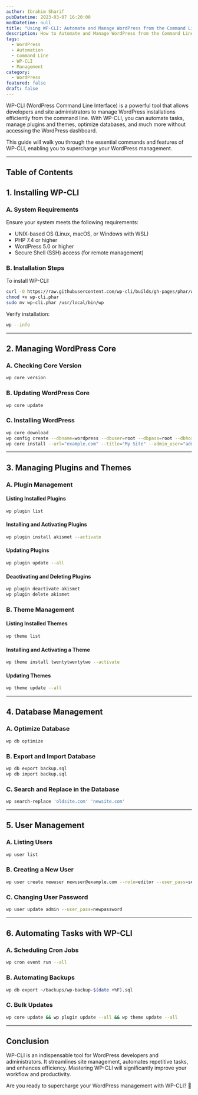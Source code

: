 ```yaml
---
author: Ibrahim Sharif
pubDatetime: 2023-03-07 16:20:00
modDatetime: null
title: "Using WP-CLI: Automate and Manage WordPress from the Command Line"
description: How to Automate and Manage WordPress from the Command Line using WP-CLI.
tags:
  - WordPress
  - Automation
  - Command Line
  - WP-CLI
  - Management
category:
  - WordPress
featured: false
draft: false
---
```


WP-CLI (WordPress Command Line Interface) is a powerful tool that allows developers and site administrators to manage WordPress installations efficiently from the command line. With WP-CLI, you can automate tasks, manage plugins and themes, optimize databases, and much more without accessing the WordPress dashboard.

This guide will walk you through the essential commands and features of WP-CLI, enabling you to supercharge your WordPress management.

---

## Table of Contents

## **1. Installing WP-CLI**

### **A. System Requirements**
Ensure your system meets the following requirements:
- UNIX-based OS (Linux, macOS, or Windows with WSL)
- PHP 7.4 or higher
- WordPress 5.0 or higher
- Secure Shell (SSH) access (for remote management)

### **B. Installation Steps**
To install WP-CLI:
```sh
curl -O https://raw.githubusercontent.com/wp-cli/builds/gh-pages/phar/wp-cli.phar
chmod +x wp-cli.phar
sudo mv wp-cli.phar /usr/local/bin/wp
```
Verify installation:
```sh
wp --info
```

---

## **2. Managing WordPress Core**

### **A. Checking Core Version**
```sh
wp core version
```

### **B. Updating WordPress Core**
```sh
wp core update
```

### **C. Installing WordPress**
```sh
wp core download
wp config create --dbname=wordpress --dbuser=root --dbpass=root --dbhost=localhost
wp core install --url="example.com" --title="My Site" --admin_user="admin" --admin_password="password" --admin_email="admin@example.com"
```

---

## **3. Managing Plugins and Themes**

### **A. Plugin Management**
#### **Listing Installed Plugins**
```sh
wp plugin list
```

#### **Installing and Activating Plugins**
```sh
wp plugin install akismet --activate
```

#### **Updating Plugins**
```sh
wp plugin update --all
```

#### **Deactivating and Deleting Plugins**
```sh
wp plugin deactivate akismet
wp plugin delete akismet
```

### **B. Theme Management**
#### **Listing Installed Themes**
```sh
wp theme list
```

#### **Installing and Activating a Theme**
```sh
wp theme install twentytwentytwo --activate
```

#### **Updating Themes**
```sh
wp theme update --all
```

---

## **4. Database Management**

### **A. Optimize Database**
```sh
wp db optimize
```

### **B. Export and Import Database**
```sh
wp db export backup.sql
wp db import backup.sql
```

### **C. Search and Replace in the Database**
```sh
wp search-replace 'oldsite.com' 'newsite.com'
```

---

## **5. User Management**

### **A. Listing Users**
```sh
wp user list
```

### **B. Creating a New User**
```sh
wp user create newuser newuser@example.com --role=editor --user_pass=securepassword
```

### **C. Changing User Password**
```sh
wp user update admin --user_pass=newpassword
```

---

## **6. Automating Tasks with WP-CLI**

### **A. Scheduling Cron Jobs**
```sh
wp cron event run --all
```

### **B. Automating Backups**
```sh
wp db export ~/backups/wp-backup-$(date +%F).sql
```

### **C. Bulk Updates**
```sh
wp core update && wp plugin update --all && wp theme update --all
```

---

## **Conclusion**
WP-CLI is an indispensable tool for WordPress developers and administrators. It streamlines site management, automates repetitive tasks, and enhances efficiency. Mastering WP-CLI will significantly improve your workflow and productivity.

Are you ready to supercharge your WordPress management with WP-CLI? 🚀


